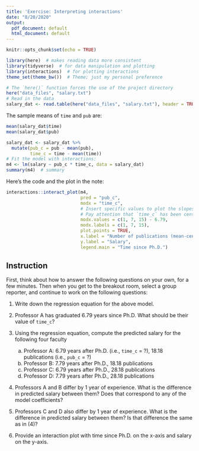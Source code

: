 ```yaml
---
title: 'Exercise: Interpreting interactions'
date: "8/20/2020"
output:
  pdf_document: default
  html_document: default
---
```


```r
knitr::opts_chunk$set(echo = TRUE)
```

```r
library(here)  # makes reading data more consistent
library(tidyverse)  # for data manipulation and plotting
library(interactions)  # for plotting interactions
theme_set(theme_bw())  # Theme; just my personal preference
```

```r
# The `here()` function forces the use of the project directory
here("data_files", "salary.txt")
# Read in the data
salary_dat <- read.table(here("data_files", "salary.txt"), header = TRUE)
```

The sample means of `time` and `pub` are:

```r
mean(salary_dat$time)
mean(salary_dat$pub)
```


```r
salary_dat <- salary_dat %>% 
  mutate(pub_c = pub - mean(pub), 
         time_c = time - mean(time))
# Fit the model with interactions:
m4 <- lm(salary ~ pub_c * time_c, data = salary_dat)
summary(m4)  # summary
```

Here's the code and the plot in the note:

```r
interactions::interact_plot(m4,
                            pred = "pub_c",
                            modx = "time_c",
                            # Insert specific values to plot the slopes. 
                            # Pay attention that `time_c` has been centered
                            modx.values = c(1, 7, 15) - 6.79, 
                            modx.labels = c(1, 7, 15), 
                            plot.points = TRUE, 
                            x.label = "Number of publications (mean-centered)", 
                            y.label = "Salary", 
                            legend.main = "Time since Ph.D.")
```


## Instruction

First, think about how to answer the following questions on your own, for a few minutes. Then when you get to the breakout room, select a group reporter, and continue to work on the following questions: 

1. Write down the regression equation for the above model. 

2. Professor A has graduated 6.79 years since Ph.D. What should be their value of `time_c`?

3. Using the regression equation, compute the predicted salary for the following four faculty
    a. Professor A: 6.79 years after Ph.D. (i.e., `time_c` = ?), 18.18 publications (i.e., `pub_c` = ?)
    b. Professor B: 7.79 years after Ph.D., 18.18 publications
    c. Professor C: 6.79 years after Ph.D., 28.18 publications
    d. Professor D: 7.79 years after Ph.D., 28.18 publications
4. Professors A and B differ by 1 year of experience. What is the difference in predicted salary between them? Does that correspond to any of the model coefficients?
5. Professors C and D also differ by 1 year of experience. What is the difference in predicted salary between them? Is that difference the same as in (4)?
6. Provide an interaction plot with time since Ph.D. on the x-axis and salary on the y-axis. 

